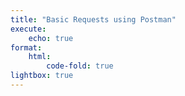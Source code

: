 ```yaml
---
title: "Basic Requests using Postman"
execute:
    echo: true
format:
    html:
        code-fold: true
lightbox: true
---
```


